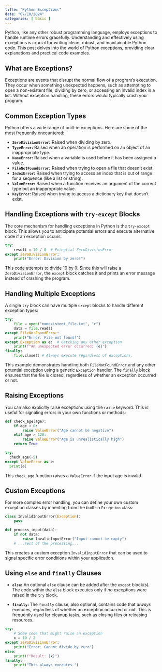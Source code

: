 ```yaml
---
title: "Python Exceptions"
date: "07/10/2024"
categories: [ basic ]
---
```



Python, like any other robust programming language, employs exceptions to handle runtime errors gracefully.  Understanding and effectively using exceptions is crucial for writing clean, robust, and maintainable Python code. This post delves into the world of Python exceptions, providing clear explanations and practical code examples.


## What are Exceptions?

Exceptions are events that disrupt the normal flow of a program's execution. They occur when something unexpected happens, such as attempting to open a non-existent file, dividing by zero, or accessing an invalid index in a list.  Without exception handling, these errors would typically crash your program.

## Common Exception Types

Python offers a wide range of built-in exceptions. Here are some of the most frequently encountered:

* **`ZeroDivisionError`:** Raised when dividing by zero.
* **`TypeError`:** Raised when an operation is performed on an object of an inappropriate type.
* **`NameError`:** Raised when a variable is used before it has been assigned a value.
* **`FileNotFoundError`:** Raised when trying to open a file that doesn't exist.
* **`IndexError`:** Raised when trying to access an index that is out of range for a sequence (like a list or string).
* **`ValueError`:** Raised when a function receives an argument of the correct type but an inappropriate value.
* **`KeyError`:** Raised when trying to access a dictionary key that doesn't exist.


## Handling Exceptions with `try-except` Blocks

The core mechanism for handling exceptions in Python is the `try-except` block.  This allows you to anticipate potential errors and execute alternative code if an exception occurs.

```python
try:
    result = 10 / 0  # Potential ZeroDivisionError
except ZeroDivisionError:
    print("Error: Division by zero!")
```

This code attempts to divide 10 by 0.  Since this will raise a `ZeroDivisionError`, the `except` block catches it and prints an error message instead of crashing the program.


## Handling Multiple Exceptions

A single `try` block can have multiple `except` blocks to handle different exception types:

```python
try:
    file = open("nonexistent_file.txt", "r")
    data = file.read()
except FileNotFoundError:
    print("Error: File not found!")
except Exception as e:  # Catching any other exception
    print(f"An unexpected error occurred: {e}")
finally:
    file.close() # Always execute regardless of exceptions.
```

This example demonstrates handling both `FileNotFoundError` and any other potential exception using a generic `Exception` handler.  The `finally` block ensures that the file is closed, regardless of whether an exception occurred or not.


## Raising Exceptions

You can also explicitly raise exceptions using the `raise` keyword.  This is useful for signaling errors in your own functions or methods:

```python
def check_age(age):
    if age < 0:
        raise ValueError("Age cannot be negative")
    elif age > 120:
        raise ValueError("Age is unrealistically high")
    return True

try:
  check_age(-5)
except ValueError as e:
  print(e)
```

This `check_age` function raises a `ValueError` if the input age is invalid.


##  Custom Exceptions

For more complex error handling, you can define your own custom exception classes by inheriting from the built-in `Exception` class:

```python
class InvalidInputError(Exception):
    pass

def process_input(data):
    if not data:
        raise InvalidInputError("Input cannot be empty")
    # ...rest of the processing...
```

This creates a custom exception `InvalidInputError` that can be used to signal specific error conditions within your application.


## Using `else` and `finally` Clauses

* **`else`:**  An optional `else` clause can be added after the `except` block(s).  The code within the `else` block executes only if *no* exceptions were raised in the `try` block.

* **`finally`:** The `finally` clause, also optional, contains code that *always* executes, regardless of whether an exception occurred or not. This is frequently used for cleanup tasks, such as closing files or releasing resources.


```python
try:
    # Some code that might raise an exception
    x = 10 / 2
except ZeroDivisionError:
    print("Error: Cannot divide by zero")
else:
    print(f"Result: {x}")
finally:
    print("This always executes.")
```

